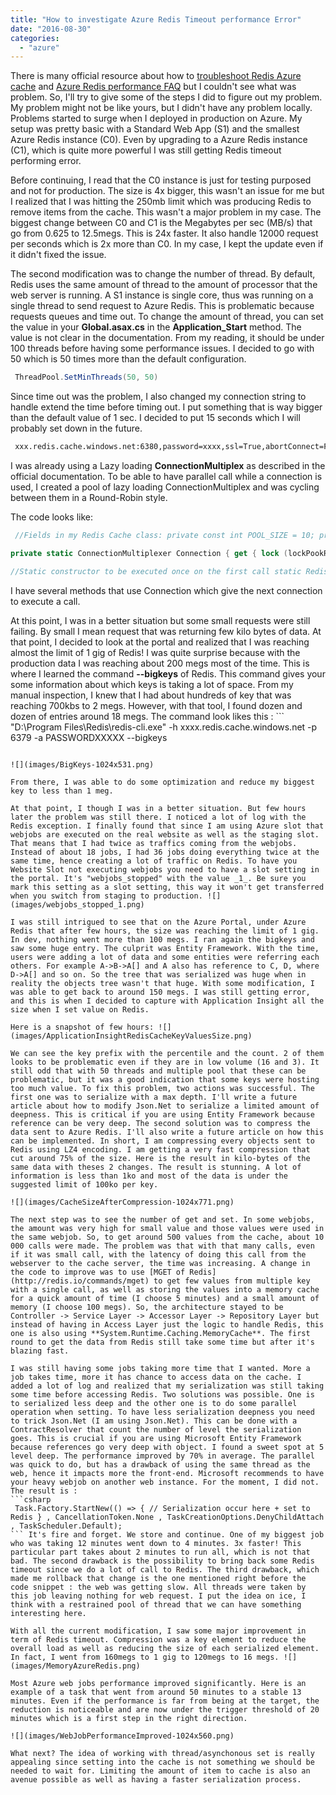 ```yaml
---
title: "How to investigate Azure Redis Timeout performance Error"
date: "2016-08-30"
categories: 
  - "azure"
---
```


There is many official resource about how to [troubleshoot Redis Azure cache](https://azure.microsoft.com/en-us/documentation/articles/cache-how-to-troubleshoot/#stackexchangeredis-timeout-exceptions) and [Azure Redis performance FAQ](https://azure.microsoft.com/en-us/documentation/articles/cache-faq/#cache-performance) but I couldn't see what was problem. So, I'll try to give some of the steps I did to figure out my problem. My problem might not be like yours, but I didn't have any problem locally. Problems started to surge when I deployed in production on Azure. My setup was pretty basic with a Standard Web App (S1) and the smallest Azure Redis instance (C0). Even by upgrading to a Azure Redis instance (C1), which is quite more powerful I was still getting Redis timeout performing error.

Before continuing, I read that the C0 instance is just for testing purposed and not for production. The size is 4x bigger, this wasn't an issue for me but I realized that I was hitting the 250mb limit which was producing Redis to remove items from the cache. This wasn't a major problem in my case. The biggest change between C0 and C1 is the Megabytes per sec (MB/s) that go from 0.625 to 12.5megs. This is 24x faster. It also handle 12000 request per seconds which is 2x more than C0. In my case, I kept the update even if it didn't fixed the issue.

The second modification was to change the number of thread. By default, Redis uses the same amount of thread to the amount of processor that the web server is running. A S1 instance is single core, thus was running on a single thread to send request to Azure Redis. This is problematic because requests queues and time out. To change the amount of thread, you can set the value in your **Global.asax.cs** in the **Application_Start** method. The value is not clear in the documentation. From my reading, it should be under 100 threads before having some performance issues. I decided to go with 50 which is 50 times more than the default configuration. 
```csharp
 ThreadPool.SetMinThreads(50, 50) 
```

Since time out was the problem, I also changed my connection string to handle extend the time before timing out. I put something that is way bigger than the default value of 1 sec. I decided to put 15 seconds which I will probably set down in the future. 
```xml
 xxx.redis.cache.windows.net:6380,password=xxxx,ssl=True,abortConnect=False,connectRetry=5, connectTimeout=15000, synctimeout=15000 
```


I was already using a Lazy loading **ConnectionMultiplex** as described in the official documentation. To be able to have parallel call while a connection is used, I created a pool of lazy loading ConnectionMultiplex and was cycling between them in a Round-Robin style.

The code looks like:


```csharp
 //Fields in my Redis Cache class: private const int POOL_SIZE = 10; private static int connectionIndex = -1; //Because we ++ before using. The first time it will be 0. private static readonly Object lockPookRoundRobin = new Object(); private static readonly Lazy<ConnectionMultiplexer>[] lazyConnection;

private static ConnectionMultiplexer Connection { get { lock (lockPookRoundRobin) { connectionIndex++; if (connectionIndex >= POOL_SIZE) { connectionIndex = 0; } return lazyConnection[connectionIndex].Value; } } }

//Static constructor to be executed once on the first call static RedisCache() { lock (lockPookRoundRobin) { lazyConnection = new Lazy<ConnectionMultiplexer>[POOL_SIZE]; var connectionStringCache = System.Configuration.ConfigurationManager.AppSettings["CacheConnectionString"]; for (int i = 0; i < POOL_SIZE; i++) { lazyConnection[i] = new Lazy<ConnectionMultiplexer>(() => ConnectionMultiplexer.Connect(connectionStringCache)); } } } 
```

I have several methods that use Connection which give the next connection to execute a call.

At this point, I was in a better situation but some small requests were still failing. By small I mean request that was returning few kilo bytes of data. At that point, I decided to look at the portal and realized that I was reaching almost the limit of 1 gig of Redis! I was quite surprise because with the production data I was reaching about 200 megs most of the time. This is where I learned the command **\--bigkeys** of Redis. This command gives your some information about which keys is taking a lot of space. From my manual inspection, I knew that I had about hundreds of key that was reaching 700kbs to 2 megs. However, with that tool, I found dozen and dozen of entries around 18 megs. The command look likes this : ``` 
 "D:\\Program Files\\Redis\\redis-cli.exe" -h xxxx.redis.cache.windows.net -p 6379 -a PASSWORDXXXXX --bigkeys 
``` 

![](images/BigKeys-1024x531.png)

From there, I was able to do some optimization and reduce my biggest key to less than 1 meg.

At that point, I though I was in a better situation. But few hours later the problem was still there. I noticed a lot of log with the Redis exception. I finally found that since I am using Azure slot that webjobs are executed on the real website as well as the staging slot. That means that I had twice as traffics coming from the webjobs. Instead of about 18 jobs, I had 36 jobs doing everything twice at the same time, hence creating a lot of traffic on Redis. To have you Website Slot not executing webjobs you need to have a slot setting in the portal. It's "webjobs_stopped" with the value _1_. Be sure you mark this setting as a slot setting, this way it won't get transferred when you switch from staging to production. ![](images/webjobs_stopped_1.png)

I was still intrigued to see that on the Azure Portal, under Azure Redis that after few hours, the size was reaching the limit of 1 gig. In dev, nothing went more than 100 megs. I ran again the bigkeys and saw some huge entry. The culprit was Entity Framework. With the time, users were adding a lot of data and some entities were referring each others. For example A->B->A[] and A also has reference to C, D, where D->A[] and so on. So the tree that was serialized was huge when in reality the objects tree wasn't that huge. With some modification, I was able to get back to around 150 megs. I was still getting error, and this is when I decided to capture with Application Insight all the size when I set value on Redis.

Here is a snapshot of few hours: ![](images/ApplicationInsightRedisCacheKeyValuesSize.png)

We can see the key prefix with the percentile and the count. 2 of them looks to be problematic even if they are in low volume (16 and 3). It still odd that with 50 threads and multiple pool that these can be problematic, but it was a good indication that some keys were hosting too much value. To fix this problem, two actions was successful. The first one was to serialize with a max depth. I'll write a future article about how to modify Json.Net to serialize a limited amount of deepness. This is critical if you are using Entity Framework because reference can be very deep. The second solution was to compress the data sent to Azure Redis. I'll also write a future article on how this can be implemented. In short, I am compressing every objects sent to Redis using LZ4 encoding. I am getting a very fast compression that cut around 75% of the size. Here is the result in kilo-bytes of the same data with theses 2 changes. The result is stunning. A lot of information is less than 1ko and most of the data is under the suggested limit of 100ko per key.

![](images/CacheSizeAfterCompression-1024x771.png)

The next step was to see the number of get and set. In some webjobs, the amount was very high for small value and those values were used in the same webjob. So, to get around 500 values from the cache, about 10 000 calls were made. The problem was that with that many calls, even if it was small call, with the latency of doing this call from the webserver to the cache server, the time was increasing. A change in the code to improve was to use [MGET of Redis](http://redis.io/commands/mget) to get few values from multiple key with a single call, as well as storing the values into a memory cache for a quick amount of time (I choose 5 minutes) and a small amount of memory (I choose 100 megs). So, the architecture stayed to be Controller -> Service Layer -> Accessor Layer -> Repository Layer but instead of having in Access Layer just the logic to handle Redis, this one is also using **System.Runtime.Caching.MemoryCache**. The first round to get the data from Redis still take some time but after it's blazing fast.

I was still having some jobs taking more time that I wanted. More a job takes time, more it has chance to access data on the cache. I added a lot of log and realized that my serialization was still taking some time before accessing Redis. Two solutions was possible. One is to serialized less deep and the other one is to do some parallel operation when setting. To have less serialization deepness you need to trick Json.Net (I am using Json.Net). This can be done with a ContractResolver that count the number of level the serialization goes. This is crucial if you are using Microsoft Entity Framework because references go very deep with object. I found a sweet spot at 5 level deep. The performance improved by 70% in average. The parallel was quick to do, but has a drawback of using the same thread as the web, hence it impacts more the front-end. Microsoft recommends to have your heavy webjob on another web instance. For the moment, I did not. The result is : 
```csharp
 Task.Factory.StartNew(() => { // Serialization occur here + set to Redis } , CancellationToken.None , TaskCreationOptions.DenyChildAttach , TaskScheduler.Default); 
``` It's fire and forget. We store and continue. One of my biggest job who was taking 12 minutes went down to 4 minutes. 3x faster! This particular part takes about 2 minutes to run all, which is not that bad. The second drawback is the possibility to bring back some Redis timeout since we do a lot of call to Redis. The third drawback, which made me rollback that change is the one mentioned right before the code snippet : the web was getting slow. All threads were taken by this job leaving nothing for web request. I put the idea on ice, I think with a restrained pool of thread that we can have something interesting here.

With all the current modification, I saw some major improvement in term of Redis timeout. Compression was a key element to reduce the overall load as well as reducing the size of each serialized element. In fact, I went from 160megs to 1 gig to 120megs to 16 megs. ![](images/MemoryAzureRedis.png)

Most Azure web jobs performance improved significantly. Here is an example of a task that went from around 50 minutes to a stable 13 minutes. Even if the performance is far from being at the target, the reduction is noticeable and are now under the trigger threshold of 20 minutes which is a first step in the right direction.

![](images/WebJobPerformanceImproved-1024x560.png)

What next? The idea of working with thread/asynchonous set is really appealing since setting into the cache is not something we should be needed to wait for. Limiting the amount of item to cache is also an avenue possible as well as having a faster serialization process.
